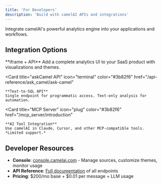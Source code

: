 ```yaml
---
title: 'For Developers'
description: 'Build with camelAI APIs and integrations'
---
```


Integrate camelAI's powerful analytics engine into your applications and workflows.

## Integration Options

<CardGroup cols={3}>
  <Card 
    title="Embedded Analytics" 
    icon="window" 
    color="#3b82f6"
    href="/dev_api/camel-api-quickstart"
  >
    **iframe + API**  
    Add a complete analytics UI to your SaaS product with visualizations and themes.
  </Card>
  
  <Card 
    title="askCamel API" 
    icon="terminal" 
    color="#3b82f6"
    href="/api-reference/ask_camel/ask-camel"
  >
    **Text-to-SQL API**  
    Single endpoint for programmatic access. Text-only analysis for automation.
  </Card>
  
  <Card 
    title="MCP Server" 
    icon="plug"
    color="#3b82f6"
    href="/mcp_server/introduction"
  >
    **AI Tool Integration**  
    Use camelAI in Claude, Cursor, and other MCP-compatible tools. *Limited support.*
  </Card>
</CardGroup>

## Developer Resources

- **Console**: [console.camelai.com](https://console.camelai.com) - Manage sources, customize themes, monitor usage
- **API Reference**: [Full documentation](/api-reference) of all endpoints
- **Pricing**: \$200/mo base + \$0.01 per message + LLM usage